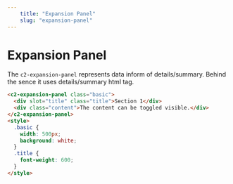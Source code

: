```yaml
---
    title: "Expansion Panel"
    slug: "expansion-panel"
---
```



# Expansion Panel

The `c2-expansion-panel` represents data inform of details/summary. Behind the sence it uses details/summary html tag.

```html tag=MdxCodeBlock,link=http://xyz.com
<c2-expansion-panel class="basic">
  <div slot="title" class="title">Section 1</div>
  <div class="content">The content can be toggled visible.</div>
</c2-expansion-panel>
<style>
  .basic {
    width: 500px;
    background: white;
  }
  .title {
    font-weight: 600;
  }
</style>
```
